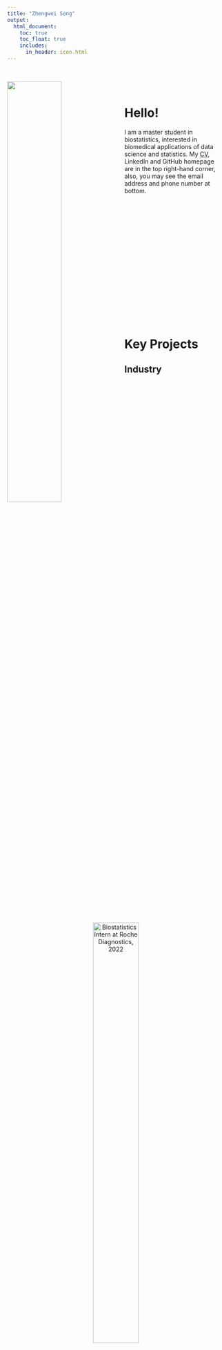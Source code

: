 ```yaml
---
title: "Zhengwei Song"
output: 
  html_document:
    toc: true
    toc_float: true
    includes: 
      in_header: icon.html
---
```


&nbsp;

<img src="images/self.jpg" style="width:50%; margin: 0px 20px 0px 0px" align="left">

&nbsp;

# Hello!

I am a master student in biostatistics, interested in biomedical applications of data science and statistics. My [CV](CV/CV_Jun2023.pdf), LinkedIn and GitHub homepage are in the top right-hand corner, also, you may see the email address and phone number at bottom.

<p style="margin-bottom: 330px;"></p>

# Key Projects

## Industry

&nbsp;

<div style="text-align: center;">
![Biostatistics Intern at Roche Diagnostics, 2022](images/roche.jpg){width=50%}
</div>

&nbsp;

- Mixed-effect modeling: [GitHub](https://github.com/Genentech/jmpost)

## Coursework

- Exploratory Statistic: [Website](https://zhengweisong98.github.io/p8105_final_project/)

- Linear Modeling: [Report](projects/linear reg.pdf)

- Monte Carlo Simulation: [Report](projects/MC simulation report.pdf), [Slide](projects/MC simulation.pdf)

- Newton-Raphson Algorithm: [Report](projects/Newton report.pdf), [Slide](projects/Newton.pdf)

- MCMC: [Report](projects/MCMC report.pdf), [Slide](projects/MCMC.pdf)

- MLMC: [Slide](projects/mlmc.pdf)

# Contact
<i class="fas fa-phone"></i> Tel: +1 (332)-256-6895

<i class="fas fa-envelope"></i> Email: <zs2539@cumc.columbia.edu>

<i class="fa-solid fa-map-location-dot"></i> Address: Tower 3 #19F, 100 Haven Ave, New York, NY 10032